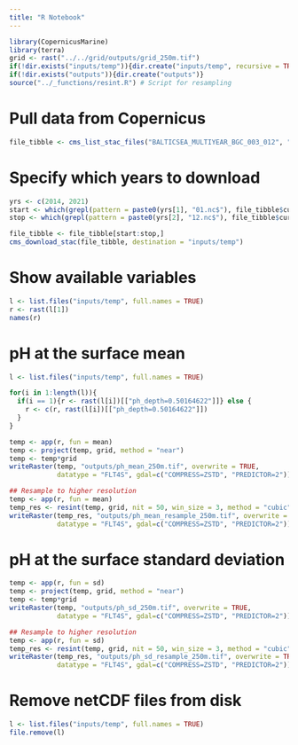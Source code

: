 ```yaml
---
title: "R Notebook"
---
```


```r
library(CopernicusMarine)
library(terra)
grid <- rast("../../grid/outputs/grid_250m.tif")
if(!dir.exists("inputs/temp")){dir.create("inputs/temp", recursive = TRUE)}
if(!dir.exists("outputs")){dir.create("outputs")}
source("../_functions/resint.R") # Script for resampling
```

# Pull data from Copernicus
```r
file_tibble <- cms_list_stac_files("BALTICSEA_MULTIYEAR_BGC_003_012", "cmems_mod_bal_bgc_my_P1M-m")
```

# Specify which years to download
```r
yrs <- c(2014, 2021)
start <- which(grepl(pattern = paste0(yrs[1], "01.nc$"), file_tibble$current_path))
stop <- which(grepl(pattern = paste0(yrs[2], "12.nc$"), file_tibble$current_path))

file_tibble <- file_tibble[start:stop,]
cms_download_stac(file_tibble, destination = "inputs/temp")
```

# Show available variables
```r
l <- list.files("inputs/temp", full.names = TRUE)
r <- rast(l[1])
names(r)
```

# pH at the surface mean
```r
l <- list.files("inputs/temp", full.names = TRUE)

for(i in 1:length(l)){
  if(i == 1){r <- rast(l[i])[["ph_depth=0.50164622"]]} else {
    r <- c(r, rast(l[i])[["ph_depth=0.50164622"]])
  }
}

temp <- app(r, fun = mean)
temp <- project(temp, grid, method = "near")
temp <- temp*grid
writeRaster(temp, "outputs/ph_mean_250m.tif", overwrite = TRUE, 
            datatype = "FLT4S", gdal=c("COMPRESS=ZSTD", "PREDICTOR=2"))

## Resample to higher resolution
temp <- app(r, fun = mean)
temp_res <- resint(temp, grid, nit = 50, win_size = 3, method = "cubic")
writeRaster(temp_res, "outputs/ph_mean_resample_250m.tif", overwrite = TRUE, 
            datatype = "FLT4S", gdal=c("COMPRESS=ZSTD", "PREDICTOR=2"))
```

# pH at the surface standard deviation
```r
temp <- app(r, fun = sd)
temp <- project(temp, grid, method = "near")
temp <- temp*grid
writeRaster(temp, "outputs/ph_sd_250m.tif", overwrite = TRUE, 
            datatype = "FLT4S", gdal=c("COMPRESS=ZSTD", "PREDICTOR=2"))

## Resample to higher resolution
temp <- app(r, fun = sd)
temp_res <- resint(temp, grid, nit = 50, win_size = 3, method = "cubic")
writeRaster(temp_res, "outputs/ph_sd_resample_250m.tif", overwrite = TRUE, 
            datatype = "FLT4S", gdal=c("COMPRESS=ZSTD", "PREDICTOR=2"))
```

# Remove netCDF files from disk
```r
l <- list.files("inputs/temp", full.names = TRUE)
file.remove(l) 
```
